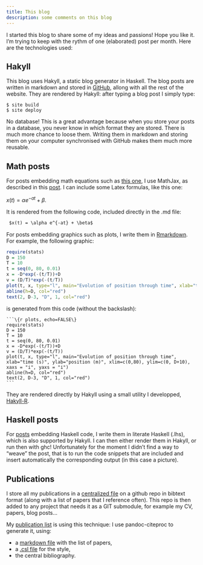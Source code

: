 ```yaml
---
title: This blog
description: some comments on this blog
---
```


I started this blog to share some of my ideas and passions!
Hope you like it. I'm trying to keep with the rythm of one (elaborated) post per month.
Here are the technologies used:

Hakyll
------

This blog uses Hakyll, a static blog generator in Haskell.
The blog posts are written in markdown and stored in [GitHub](https://github.com/cdupont/CorentinDupont-WebPage), allong with all the rest of the website.
They are rendered by Hakyll: after typing a blog post I simply type:

    $ site build
    $ site deploy

No database! This is a great advantage because when you store your posts in a database, you never know in which format they are stored.
There is much more chance to loose them.
Writing them in markdown and storing them on your computer synchronised with GitHub makes them much more reusable.

Math posts
----------

For posts embedding math equations such as [this one](../Math/2014-12-08-Car.html), I use MathJax, as described in this [post](http://travis.athougies.net/posts/2013-08-13-using-math-on-your-hakyll-blog.html).
I can include some Latex formulas, like this one:

$x(t) = \alpha e^{-at} + \beta$. 

It is rendered from the following code, included directly in the .md file:

``` markdown
 $x(t) = \alpha e^{-at} + \beta$
```

For posts embedding graphics such as plots, I write them in [Rmarkdown](http://rmarkdown.rstudio.com).
For example, the following graphic:

```r
require(stats)
D = 150
T = 10
t = seq(0, 80, 0.01)
x = -D*exp(-(t/T))+D
v = (D/T)*exp(-(t/T))
plot(t, x, type="l", main="Evolution of position through time", xlab="time (s)", ylab="position (m)", xlim=c(0,80), ylim=c(0, D+10),  xaxs = "i", yaxs = "i")
abline(h=D, col="red")
text(2, D-3, "D", 1, col="red")
```

is generated from this code (without the backslash):

    ```\{r plots, echo=FALSE\}
    require(stats)
    D = 150
    T = 10
    t = seq(0, 80, 0.01)
    x = -D*exp(-(t/T))+D
    v = (D/T)*exp(-(t/T))
    plot(t, x, type="l", main="Evolution of position through time", xlab="time (s)", ylab="position (m)", xlim=c(0,80), ylim=c(0, D+10),  xaxs = "i", yaxs = "i")
    abline(h=D, col="red")
    text(2, D-3, "D", 1, col="red")
    ```

They are rendered directly by Hakyll using a small utility I developped, [Hakyll-R](https://github.com/cdupont/hakyll-R).


Haskell posts
-------------

For [posts](2014-02-17-Cretan-Maze.html) embedding Haskell code, I write them in literate Haskell (.lhs), which is also supported by Hakyll. I can then either render them in Hakyll, or run then with ghc!
Unfortunately for the moment I didn't find a way to "weave" the post, that is to run the code snippets that are included and insert automatically the corresponding output (in this case a picture).

Publications
------------

I store all my publications in a [centralized file](https://github.com/cdupont/bibliography) on a github repo in bibtext format (along with a list of papers that I reference often).
This repo is then added to any project that needs it as a GIT submodule, for example my CV, papers, blog posts...

My [publication list](/pages/publications.html) is using this technique: I use pandoc-citeproc to generate it, using:

- a [markdown file](https://github.com/cdupont/CorentinDupont-WebPage/blob/master/pages/publications.md) with the list of papers,
- a [.csl file](https://github.com/cdupont/CorentinDupont-WebPage/blob/master/pages/inline.csl) for the style,
- the central bibliography.
